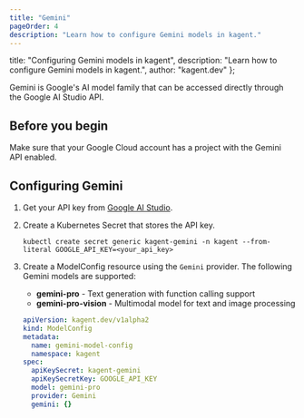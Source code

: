```yaml
---
title: "Gemini"
pageOrder: 4
description: "Learn how to configure Gemini models in kagent."
---
```


  title: "Configuring Gemini models in kagent",
  description: "Learn how to configure Gemini models in kagent.",
  author: "kagent.dev"
};

Gemini is Google's AI model family that can be accessed directly through the Google AI Studio API.

## Before you begin

Make sure that your Google Cloud account has a project with the Gemini API enabled.

## Configuring Gemini

1. Get your API key from [Google AI Studio](https://ai.google.dev/).

2. Create a Kubernetes Secret that stores the API key.

   ```shell
   kubectl create secret generic kagent-gemini -n kagent --from-literal GOOGLE_API_KEY=<your_api_key>
   ```

3. Create a ModelConfig resource using the `Gemini` provider. The following Gemini models are supported:

   - **gemini-pro** - Text generation with function calling support
   - **gemini-pro-vision** - Multimodal model for text and image processing

   ```yaml
   apiVersion: kagent.dev/v1alpha2
   kind: ModelConfig
   metadata:
     name: gemini-model-config
     namespace: kagent
   spec:
     apiKeySecret: kagent-gemini
     apiKeySecretKey: GOOGLE_API_KEY
     model: gemini-pro
     provider: Gemini
     gemini: {}
   ```
